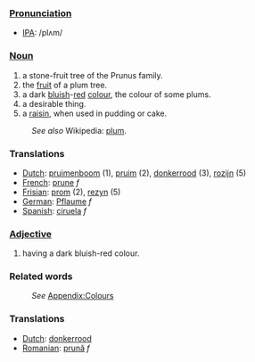 ===[[Pronunciation]]===
*[[IPA]]: /plʌm/
===[[Noun]]===
#a stone-fruit tree of the Prunus family.
#the [[fruit]] of a plum tree.
#a dark [[blue|bluish]]-[[red]] [[color|colour]], the colour of some plums.
#a desirable thing.
#a [[raisin]], when used in pudding or cake.
:''See also'' Wikipedia: [[w:plum|plum]].

===Translations===
*[[Dutch]]: [[pruimenboom]] (1), [[pruim]] (2), [[donkerrood]] (3), [[rozijn]] (5)
*[[French]]: [[prune]] ''f''
*[[Frisian]]: [[prom]] (2), [[rezyn]] (5)
*[[German]]: [[Pflaume]] ''f''
*[[Spanish]]: [[ciruela]] ''f''

===[[Adjective]]===
#having a dark bluish-red colour.
===Related words===
:''See'' [[Wiktionary_Appendix:Colours|Appendix:Colours]]
===Translations===
*[[Dutch]]: [[donkerrood]]
*[[Romanian]]: [[prună]] ''f''